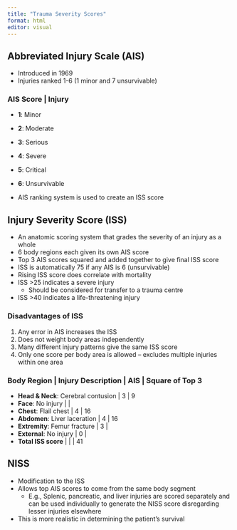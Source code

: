 ```yaml
---
title: "Trauma Severity Scores"
format: html
editor: visual
---
```


## Abbreviated Injury Scale (AIS)
- Introduced in 1969
- Injuries ranked 1-6 (1 minor and 7 unsurvivable)

### AIS Score | Injury
- **1**: Minor
- **2**: Moderate
- **3**: Serious
- **4**: Severe
- **5**: Critical
- **6**: Unsurvivable

- AIS ranking system is used to create an ISS score

## Injury Severity Score (ISS)
- An anatomic scoring system that grades the severity of an injury as a whole
- 6 body regions each given its own AIS score
- Top 3 AIS scores squared and added together to give final ISS score
- ISS is automatically 75 if any AIS is 6 (unsurvivable)
- Rising ISS score does correlate with mortality
- ISS >25 indicates a severe injury
  - Should be considered for transfer to a trauma centre
- ISS >40 indicates a life-threatening injury

### Disadvantages of ISS
1. Any error in AIS increases the ISS
2. Does not weight body areas independently
3. Many different injury patterns give the same ISS score
4. Only one score per body area is allowed – excludes multiple injuries within one area

### Body Region | Injury Description | AIS | Square of Top 3
- **Head & Neck**: Cerebral contusion | 3 | 9
- **Face**: No injury |   |   
- **Chest**: Flail chest | 4 | 16
- **Abdomen**: Liver laceration | 4 | 16
- **Extremity**: Femur fracture | 3 |   
- **External**: No injury | 0 |   
- **Total ISS score** |   |   | 41

## NISS
- Modification to the ISS
- Allows top AIS scores to come from the same body segment
  - E.g., Splenic, pancreatic, and liver injuries are scored separately and can be used individually to generate the NISS score disregarding lesser injuries elsewhere
- This is more realistic in determining the patient's survival
